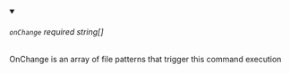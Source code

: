 
<details className="config-field" data-expandable="false" open>
<summary>

###### `onChange` <span class="config-field-required" data-required="false">required</span> <span class="config-field-type">string[]</span> <span class="config-field-default"></span> <span class="config-field-enum"></span>

OnChange is an array of file patterns that trigger this command execution

</summary>



</details>

